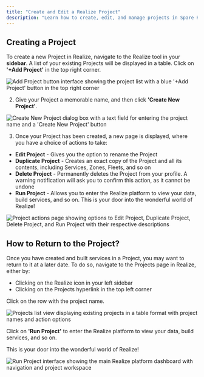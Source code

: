 ```yaml
---
title: "Create and Edit a Realize Project"
description: "Learn how to create, edit, and manage projects in Spare Realize for transit planning and simulation"
---
```


## Creating a Project

To create a new Project in Realize, navigate to the Realize tool in your **sidebar**. A list of your existing Projects will be displayed in a table. Click on **'+Add Project'** in the top right corner.

![Add Project button interface showing the project list with a blue '+Add Project' button in the top right corner](/images/spare-realize/getting-started/add-project-button.png)

2. Give your Project a memorable name, and then click **'Create New Project'**.

![Create New Project dialog box with a text field for entering the project name and a 'Create New Project' button](/images/spare-realize/getting-started/create-new-project-dialog.png)

3. Once your Project has been created, a new page is displayed, where you have a choice of actions to take:

- **Edit Project** - Gives you the option to rename the Project
- **Duplicate Project** - Creates an exact copy of the Project and all its contents, including Services, Zones, Fleets, and so on
- **Delete Project** - Permanently deletes the Project from your profile. A warning notification will ask you to confirm this action, as it cannot be undone
- **Run Project** - Allows you to enter the Realize platform to view your data, build services, and so on. This is your door into the wonderful world of Realize!

![Project actions page showing options to Edit Project, Duplicate Project, Delete Project, and Run Project with their respective descriptions](/images/spare-realize/getting-started/project-actions-options.png)

## How to Return to the Project?

Once you have created and built services in a Project, you may want to return to it at a later date. To do so, navigate to the Projects page in Realize, either by:

- Clicking on the Realize icon in your left sidebar
- Clicking on the Projects hyperlink in the top left corner

Click on the row with the project name.

![Projects list view displaying existing projects in a table format with project names and action options](/images/spare-realize/getting-started/projects-list-view.png)

Click on **'Run Project'** to enter the Realize platform to view your data, build services, and so on.

<Tip>
This is your door into the wonderful world of Realize!
</Tip>

![Run Project interface showing the main Realize platform dashboard with navigation and project workspace](/images/spare-realize/getting-started/run-project-interface.png)
